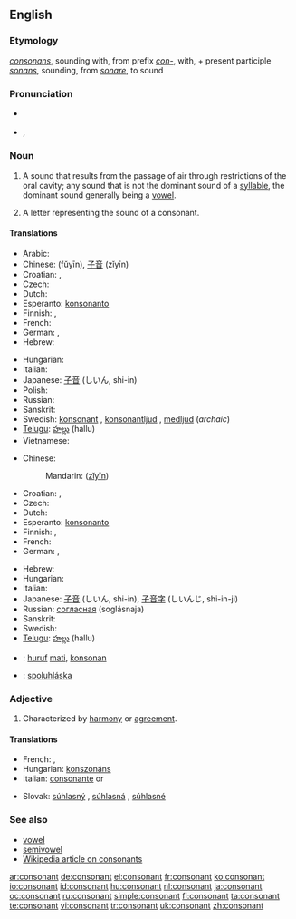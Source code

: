 ==English==

===Etymology===
{{etyl|la}} ''[[consonans]]'', sounding with, from prefix ''[[con-]]'', with, + present participle ''[[sonans]]'', sounding, from ''[[sonare]]'', to sound

===Pronunciation===
* {{a|RP}} {{enPR|kŏn'sənənt}}
* {{IPA|/ˈkɒnsənənt/}}, {{SAMPA|/"kQns@n@nt/}}

===Noun===
{{en-noun}}

# {{context|phonetics}} A sound that results from the passage of air through restrictions of the oral cavity; any sound that is not the dominant sound of a [[syllable]], the dominant sound generally being a [[vowel]].
# A letter representing the sound of a consonant.

====Translations====
{{trans-top|sound}}
* Arabic: {{Arab|[[صحاحة]]}}
* Chinese: {{zh-ts|[[輔音]]|[[辅音]]}} (fǔyīn), [[子音]] (zǐyīn)
* Croatian: {{t-|hr|suglas|m}}, {{t-|hr|suglasnik|m}}
* Czech: {{t-|cs|souhláska|f}}
* Dutch: {{t+|nl|medeklinker|m}}
* Esperanto: [[konsonanto]]
* Finnish: {{t+|fi|konsonantti}}, {{t+|fi|kerake}}
* French: {{t+|fr|consonne|f}}
* German: {{t+|de|Konsonant|m}}, {{t+|de|Mitlaut|m}}
* Hebrew: {{t-|he|עיצור|m|tr='ytzur|sc=Hebr}}
{{trans-mid}}
* Hungarian: {{t+|hu|mássalhangzó}}
* Italian: {{t+|it|consonante|f}}
* Japanese: [[子音]] (しいん, shi-in)
* Polish: {{t+|pl|spółgłoska|f}}
* Russian: {{t+|ru|согласный|m|tr=soglásnyj|sc=Cyrl}}
* Sanskrit: {{t-|sa|व्यञ्जन|m|tr=vyáñjana|sc=Deva|xs=Sanskrit}}
* Swedish: [[konsonant]] {{c}}, [[konsonantljud]] {{n}}, [[medljud]] {{n}} (''archaic'')
* [[Telugu]]: [[హల్లు]] (hallu)
* Vietnamese: {{t+|vi|phụ âm|xs=Vietnamese}}
{{trans-bottom}}

{{trans-top|letter}}
* Chinese:
*: Mandarin: {{zh-ts|子音|子音}} ([[zǐyīn]])
* Croatian: {{t-|hr|suglas|m}}, {{t-|hr|suglasnik|m}}
* Czech: {{t-|cs|souhláska|f}}
* Dutch: {{t+|nl|medeklinker|m}}
* Esperanto: [[konsonanto]]
* Finnish: {{t+|fi|konsonantti}}, {{t+|fi|kerake}}
* French: {{t+|fr|consonne|f}}
* German: {{t+|de|Konsonant|m}}, {{t+|de|Mitlaut|m}}
{{trans-mid}}
* Hebrew: {{t-|he|עיצור|m|tr='ytzur|sc=Hebr}}
* Hungarian: {{t+|hu|mássalhangzó}}
* Italian: {{t+|it|consonante|f}}
* Japanese: [[子音]] (しいん, shi-in), [[子音字]] (しいんじ, shi-in-ji)
* Russian: [[согласная]] (soglásnaja) {{f}}
* Sanskrit: {{t-|sa|व्यञ्जन|m|tr=vyáñjana|sc=Deva|xs=Sanskrit}}
* Swedish: {{t+|sv|konsonant|c}}
* [[Telugu]]: [[హల్లు]] (hallu)
{{trans-bottom}}

{{checktrans-top}}
* {{ttbc|Indonesian}}: [[huruf]] [[mati]], [[konsonan]]
* {{ttbc|Slovak}}: [[spoluhláska]] {{f}}
{{trans-bottom}}

===Adjective===
{{en-adj}}

# Characterized by [[harmony]] or [[agreement]].
{{seeCites}}

====Translations====
{{trans-top|Characterized by harmony or agreement}}
* French: {{t+|fr|consonant|m}}, {{t+|fr|consonante|f}}
* Hungarian: [[konszonáns]]
* Italian: [[consonante]] {{m}} or {{f}}
{{trans-mid}}
* Slovak: [[súhlasný]] {{m}}, [[súhlasná]] {{f}}, [[súhlasné]] {{n}}
{{trans-bottom}}

===See also===
* [[vowel]]
* [[semivowel]]
* [[w:consonant|Wikipedia article on consonants]]

[[ar:consonant]]
[[de:consonant]]
[[el:consonant]]
[[fr:consonant]]
[[ko:consonant]]
[[io:consonant]]
[[id:consonant]]
[[hu:consonant]]
[[nl:consonant]]
[[ja:consonant]]
[[oc:consonant]]
[[ru:consonant]]
[[simple:consonant]]
[[fi:consonant]]
[[ta:consonant]]
[[te:consonant]]
[[vi:consonant]]
[[tr:consonant]]
[[uk:consonant]]
[[zh:consonant]]
